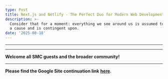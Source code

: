 ```yaml
---
type: Post
title: Next.js and Netlify - The Perfect Duo for Modern Web Development
description: >-
  Consider that for a moment: everything we see around us is assumed to have had
  a cause and is contingent upon.
date: '2025-08-18'
---
```

****

****

**Welcome all SMC guests and the broader community!**

***

**Please find the Google Site continuation link** [**here**](https://sites.google.com/stmarys-ca.edu/predictorsandcorrectors/home)**.**
